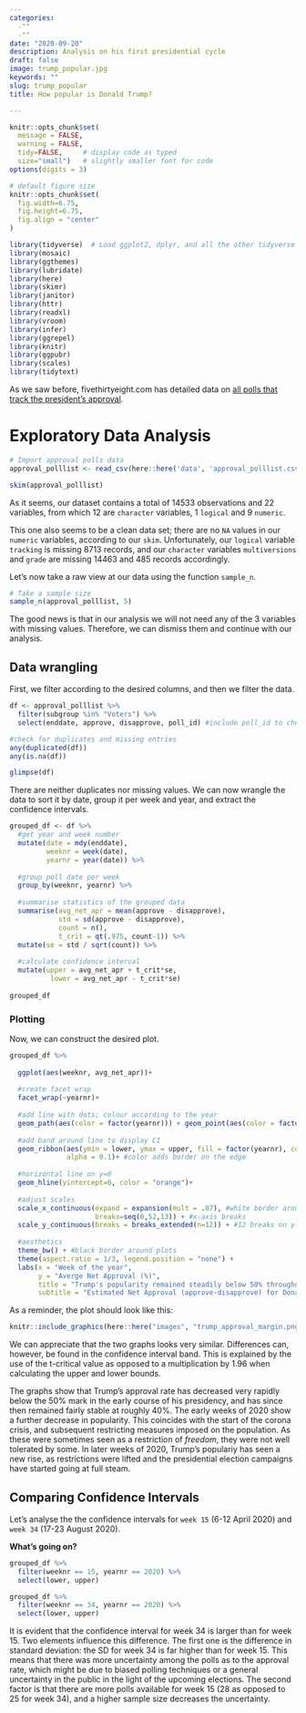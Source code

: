 ```yaml
---
categories:
  -""
  -""
date: "2020-09-20"
description: Analysis on his first presidential cycle
draft: false
image: trump_popular.jpg
keywords: ""
slug: trump_popular
title: How popular is Donald Trump?

---
```


```r
knitr::opts_chunk$set(
  message = FALSE, 
  warning = FALSE, 
  tidy=FALSE,     # display code as typed
  size="small")   # slightly smaller font for code
options(digits = 3)

# default figure size
knitr::opts_chunk$set(
  fig.width=6.75, 
  fig.height=6.75,
  fig.align = "center"
)
```


```r
library(tidyverse)  # Load ggplot2, dplyr, and all the other tidyverse packages
library(mosaic)
library(ggthemes)
library(lubridate)
library(here)
library(skimr)
library(janitor)
library(httr)
library(readxl)
library(vroom)
library(infer)
library(ggrepel)
library(knitr)
library(ggpubr)
library(scales)
library(tidytext)
```


As we saw before, fivethirtyeight.com has detailed data on [all polls that track the president's approval ](https://projects.fivethirtyeight.com/trump-approval-ratings).

# Exploratory Data Analysis


```r
# Import approval polls data
approval_polllist <- read_csv(here::here('data', 'approval_polllist.csv'))

skim(approval_polllist)

```


As it seems, our dataset contains a total of 14533 observations and 22 variables, from which 12 are `character` variables, 1 `logical` and 9 `numeric`.

This one also seems to be a clean data set; there are no `NA` values in our `numeric` variables, according to our `skim`. Unfortunately, our `logical` variable `tracking` is missing 8713 records, and our `character` variables `multiversions` and `grade` are missing 14463 and 485 records accordingly.

Let's now take a raw view at our data using the function `sample_n`.

```r

# Take a sample size
sample_n(approval_polllist, 5)

```
The good news is that in our analysis we will not need any of the 3 variables with missing values. Therefore, we can dismiss them and continue with our analysis.

## Data wrangling

First, we filter according to the desired columns, and then we filter the data.

```r



df <- approval_polllist %>% 
  filter(subgroup %in% "Voters") %>% 
  select(enddate, approve, disapprove, poll_id) #include poll_id to check for duplicate polls

#check for duplicates and missing entries
any(duplicated(df))
any(is.na(df))

glimpse(df)
```

There are neither duplicates nor missing values. We can now wrangle the data to sort it by date, group it per week and year, and extract the confidence intervals.

```r
grouped_df <- df %>% 
  #get year and week number
  mutate(date = mdy(enddate), 
         weeknr = week(date), 
         yearnr = year(date)) %>%
  
  #group poll date per week
  group_by(weeknr, yearnr) %>%
  
  #summarise statistics of the grouped data
  summarise(avg_net_apr = mean(approve - disapprove), 
            std = sd(approve - disapprove), 
            count = n(), 
            t_crit = qt(.975, count-1)) %>% 
  mutate(se = std / sqrt(count)) %>% 
  
  #calculate confidence interval
  mutate(upper = avg_net_apr + t_crit*se,
          lower = avg_net_apr - t_crit*se) 
  
grouped_df
```

### Plotting

Now, we can construct the desired plot.

```r
grouped_df %>%
  
  ggplot(aes(weeknr, avg_net_apr))+
  
  #create facet wrap 
  facet_wrap(~yearnr)+
  
  #add line with dots; colour according to the year
  geom_path(aes(color = factor(yearnr))) + geom_point(aes(color = factor(yearnr)), size = 0.85) +
  
  #add band around line to display CI
  geom_ribbon(aes(ymin = lower, ymax = upper, fill = factor(yearnr), color = factor(yearnr)),
              alpha = 0.1)+ #color adds border on the edge
  
  #horizontal line on y=0
  geom_hline(yintercept=0, color = "orange")+
  
  #adjust scales
  scale_x_continuous(expand = expansion(mult = .07), #white border around line plots
                     breaks=seq(0,52,13)) + #x-axis breaks
  scale_y_continuous(breaks = breaks_extended(n=12)) + #12 breaks on y-axis
  
  #aesthetics
  theme_bw() + #black border around plots
  theme(aspect.ratio = 1/3, legend.position = "none") + 
  labs(x = "Week of the year", 
       y = "Averge Net Approval (%)", 
       title = "Trump's popularity remained steadily below 50% throughout his term", 
       subtitle = "Estimated Net Approval (approve-disapprove) for Donald Trump")
```

As a reminder, the plot should look like this:

```r
knitr::include_graphics(here::here("images", "trump_approval_margin.png"), error = FALSE)
```

We can appreciate that the two graphs looks very similar. Differences can, however, be found in the confidence interval band. This is explained by the use of the t-critical value as opposed to a multiplication by 1.96 when calculating the upper and lower bounds. 

The graphs show that Trump's approval rate has decreased very rapidly below the 50% mark in the early course of his presidency, and has since then remained fairly stable at roughly 40%. The early weeks of 2020 show a further decrease in popularity. This coincides with the start of the corona crisis, and subsequent restricting measures imposed on the population. As these were sometimes seen as a restriction of *freedom*, they were not well tolerated by some. In later weeks of 2020, Trump's populariy has seen a new rise, as restrictions were lifted and the presidential election campaigns have started going at full steam.

## Comparing Confidence Intervals

Let's analyse the the confidence intervals for `week 15` (6-12 April 2020) and `week 34` (17-23 August 2020). 

**What's going on?**

```r
grouped_df %>% 
  filter(weeknr == 15, yearnr == 2020) %>% 
  select(lower, upper)

grouped_df %>% 
  filter(weeknr == 34, yearnr == 2020) %>% 
  select(lower, upper)
```

It is evident that the confidence interval for week 34 is larger than for week 15. Two elements influence this difference. The first one is the difference in standard deviation: the SD for week 34 is far higher than for week 15. This means that there was more uncertainty among the polls as to the approval rate, which might be due to biased polling techniques or a general uncertainty in the public in the light of the upcoming elections. The second factor is that there are more polls available for week 15 (28 as opposed to 25 for week 34), and a higher sample size decreases the uncertainty.